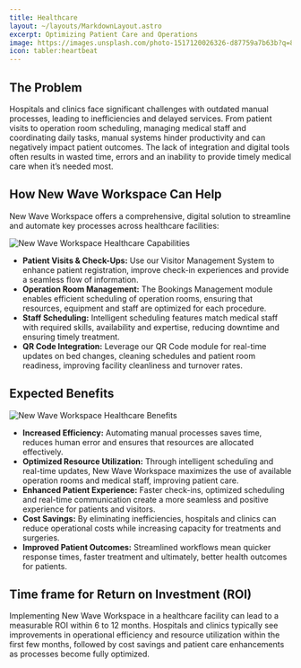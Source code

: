```yaml
---
title: Healthcare
layout: ~/layouts/MarkdownLayout.astro
excerpt: Optimizing Patient Care and Operations
image: https://images.unsplash.com/photo-1517120026326-d87759a7b63b?q=80&w=3870&auto=format&fit=crop&ixlib=rb-4.0.3&ixid=M3wxMjA3fDB8MHxwaG90by1wYWdlfHx8fGVufDB8fHx8fA%3D%3D
icon: tabler:heartbeat
---
```


## The Problem

Hospitals and clinics face significant challenges with outdated manual processes, leading to inefficiencies and delayed services. From patient visits to operation room scheduling, managing medical staff and coordinating daily tasks, manual systems hinder productivity and can negatively impact patient outcomes. The lack of integration and digital tools often results in wasted time, errors and an inability to provide timely medical care when it’s needed most.

## How New Wave Workspace Can Help

New Wave Workspace offers a comprehensive, digital solution to streamline and automate key processes across healthcare facilities:

<Image
    src={CapabilitiesImage}
    alt="New Wave Workspace Healthcare Capabilities"
    class="not-prose mx-auto"
   invertInDarkMode={true}
    width={600}
/>

- **Patient Visits & Check-Ups:** Use our Visitor Management System to enhance patient registration, improve check-in experiences and provide a seamless flow of information.
- **Operation Room Management:** The Bookings Management module enables efficient scheduling of operation rooms, ensuring that resources, equipment and staff are optimized for each procedure.
- **Staff Scheduling:** Intelligent scheduling features match medical staff with required skills, availability and expertise, reducing downtime and ensuring timely treatment.
- **QR Code Integration:** Leverage our QR Code module for real-time updates on bed changes, cleaning schedules and patient room readiness, improving facility cleanliness and turnover rates.

## Expected Benefits

<Image
    src={BenefitsImage}
    alt="New Wave Workspace Healthcare Benefits"
    class="not-prose mx-auto"
   invertInDarkMode={true}
    width={800}
/>

- **Increased Efficiency:** Automating manual processes saves time, reduces human error and ensures that resources are allocated effectively.
- **Optimized Resource Utilization:** Through intelligent scheduling and real-time updates, New Wave Workspace maximizes the use of available operation rooms and medical staff, improving patient care.
- **Enhanced Patient Experience:** Faster check-ins, optimized scheduling and real-time communication create a more seamless and positive experience for patients and visitors.
- **Cost Savings:** By eliminating inefficiencies, hospitals and clinics can reduce operational costs while increasing capacity for treatments and surgeries.
- **Improved Patient Outcomes:** Streamlined workflows mean quicker response times, faster treatment and ultimately, better health outcomes for patients.

## Time frame for Return on Investment (ROI)

Implementing New Wave Workspace in a healthcare facility can lead to a measurable ROI within 6 to 12 months. Hospitals and clinics typically see improvements in operational efficiency and resource utilization within the first few months, followed by cost savings and patient care enhancements as processes become fully optimized.

